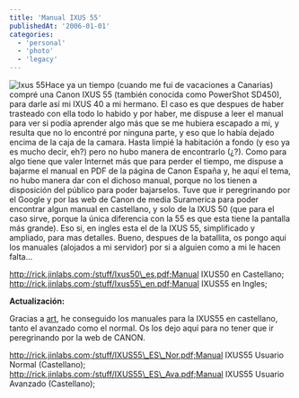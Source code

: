 ```yaml
---
title: 'Manual IXUS 55'
publishedAt: '2006-01-01'
categories:
  - 'personal'
  - 'photo'
  - 'legacy'
---
```


![Ixus 55](http://rick.jinlabs.com/stuff/ixus55vert.jpg)Hace ya un tiempo (cuando me fui de vacaciones a Canarias) compré una Canon IXUS 55 (también conocida como PowerShot SD450), para darle así mi IXUS 40 a mi hermano. El caso es que despues de haber trasteado con ella todo lo habido y por haber, me dispuse a leer el manual para ver si podía aprender algo más que se me hubiera escapado a mi, y resulta que no lo encontré por ninguna parte, y eso que lo había dejado encima de la caja de la camara. Hasta limpié la habitación a fondo (y eso ya es mucho decir, eh?) pero no hubo manera de encontrarlo (¿?). Como para algo tiene que valer Internet más que para perder el tiempo, me dispuse a bajarme el manual en PDF de la página de Canon España y, he aquí el tema, no hubo manera dar con el dichoso manual, porque no los tienen a disposición del público para poder bajarselos. Tuve que ir peregrinando por el Google y por las web de Canon de media Suramerica para poder encontrar algun manual en castellano, y solo de la IXUS 50 (que para el caso sirve, porque la única diferencia con la 55 es que esta tiene la pantalla más grande). Eso si, en ingles esta el de la IXUS 55, simplificado y ampliado, para mas detalles. Bueno, despues de la batallita, os pongo aqui los manuales (alojados a mi servidor) por si a alguien como a mi le hacen falta...

http://rick.jinlabs.com;/stuff/Ixus50\_es.pdf;Manual IXUS50 en Castellano; http://rick.jinlabs.com;/stuff/Ixus55\_en.pdf;Manual IXUS55 en Ingles;

**Actualización:**

Gracias a [art](http://rick.jinlabs.com/archivos/2006/01/02/ixus-55-manual-y-demas/?preview=true#comment-2348), he conseguido los manuales para la IXUS55 en castellano, tanto el avanzado como el normal. Os los dejo aquí para no tener que ir peregrinando por la web de CANON.

http://rick.jinlabs.com;/stuff/IXUS55\_ES\_Nor.pdf;Manual IXUS55 Usuario Normal (Castellano); http://rick.jinlabs.com;/stuff/IXUS55\_ES\_Ava.pdf;Manual IXUS55 Usuario Avanzado (Castellano);
